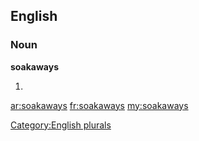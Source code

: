==English==

===Noun===
'''soakaways'''

# {{plural of|[[soakaway]]}}

[[Category:English plurals]]

[[ar:soakaways]]
[[fr:soakaways]]
[[my:soakaways]]